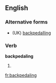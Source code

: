 ==English==

===Alternative forms===
* (UK) [[backpedalling]]

===Verb===
'''backpedaling'''

# {{context|US|lang=en}} {{present participle of|backpedal|lang=en}}

[[fr:backpedaling]]
